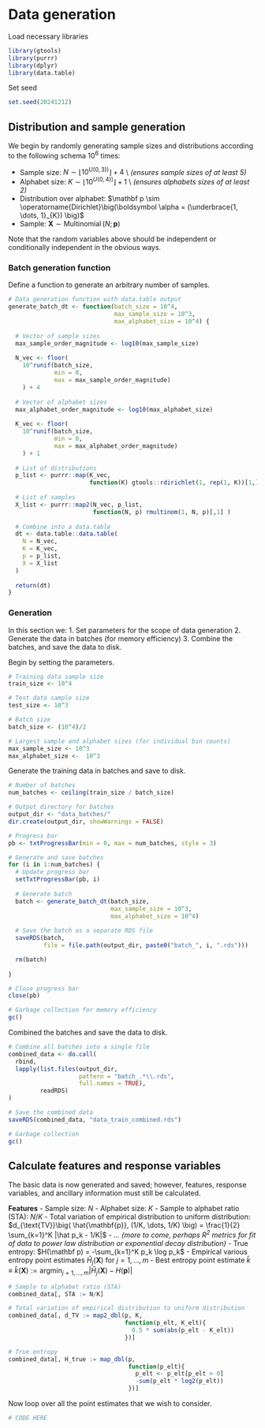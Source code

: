 # Data generation

Load necessary libraries

```r
library(gtools)
library(purrr)
library(dplyr)
library(data.table)
```

Set seed
```r
set.seed(20241212)
```


## Distribution and sample generation

We begin by randomly generating sample sizes and distributions according to the following schema $10^6$ times:

- Sample size: $N \sim \lfloor 10^{U(0,3) )}\rfloor + 4$ \\ 
*(ensures sample sizes of at least $5$)*
- Alphabet size: $K \sim \lfloor 10^{U(0,4) )}\rfloor + 1$ \\ 
*(ensures alphabets sizes of at least $2$)*
- Distribution over alphabet: $\mathbf p \sim \operatorname{Dirichlet}\big(\boldsymbol \alpha = (\underbrace{1, \dots, 1}_{K}) \big)$
- Sample: $\mathbf X \sim \operatorname{Multinomial}(N; \mathbf p)$

Note that the random variables above should be independent or conditionally independent in the obvious ways.

### Batch generation function

Define a function to generate an arbitrary number of samples.
```r
# Data generation function with data.table output
generate_batch_dt <- function(batch_size = 10^4,
                              max_sample_size = 10^3,
                              max_alphabet_size = 10^4) {
  
  # Vector of sample sizes
  max_sample_order_magnitude <- log10(max_sample_size)
  
  N_vec <- floor(
    10^runif(batch_size,
             min = 0, 
             max = max_sample_order_magnitude)
    ) + 4
  
  # Vector of alphabet sizes
  max_alphabet_order_magnitude <- log10(max_alphabet_size)
  
  K_vec <- floor(
    10^runif(batch_size, 
             min = 0, 
             max = max_alphabet_order_magnitude)
    ) + 1
  
  # List of distributions
  p_list <- purrr::map(K_vec, 
                       function(K) gtools::rdirichlet(1, rep(1, K))[1,])
  
  # List of samples
  X_list <- purrr::map2(N_vec, p_list, 
                        function(N, p) rmultinom(1, N, p)[,1] )
  
  # Combine into a data.table
  dt <- data.table::data.table(
    N = N_vec,
    K = K_vec,
    p = p_list,
    X = X_list
  )
  
  return(dt)
}
```

### Generation

In this section we:
1. Set parameters for the scope of data generation
2. Generate the data in batches (for memory efficiency)
3. Combine the batches, and save the data to disk.

Begin by setting the parameters.

```r
# Training data sample size
train_size <- 10^4

# Test data sample size
test_size <- 10^3

# Batch size
batch_size <- (10^4)/2

# Largest sample and alphabet sizes (for individual bin counts)
max_sample_size <- 10^3
max_alphabet_size <-  10^3
```

Generate the training data in batches and save to disk.

```r
# Number of batches
num_batches <- ceiling(train_size / batch_size)

# Output directory for batches
output_dir <- "data_batches/"
dir.create(output_dir, showWarnings = FALSE)

# Progress bar
pb <- txtProgressBar(min = 0, max = num_batches, style = 3)

# Generate and save batches
for (i in 1:num_batches) {
  # Update progress bar
  setTxtProgressBar(pb, i)
  
  # Generate batch
  batch <- generate_batch_dt(batch_size,
                             max_sample_size = 10^3,
                             max_alphabet_size = 10^4)
  
  # Save the batch as a separate RDS file
  saveRDS(batch, 
          file = file.path(output_dir, paste0("batch_", i, ".rds")))

  rm(batch)
  
}

# Close progress bar
close(pb)

# Garbage collection for memory efficiency
gc()
```

Combined the batches and save the data to disk.

```r
# Combine all batches into a single file
combined_data <- do.call(
  rbind, 
  lapply(list.files(output_dir,
                    pattern = "batch_.*\\.rds", 
                    full.names = TRUE), 
         readRDS)
)

# Save the combined data
saveRDS(combined_data, "data_train_combined.rds")

# Garbage collection
gc()
```

## Calculate features and response variables

The basic data is now generated and saved; however, features, response variables, and ancillary information must still be calculated.

**Features**
- Sample size: $N$
- Alphabet size: $K$
- Sample to alphabet ratio (STA): $N/K$
- Total variation of empirical distribution to uniform distribution: $d_{\text{TV}}\big( \hat{\mathbf{p}}, (1/K, \dots, 1/K) \big) = \frac{1}{2} \sum_{k=1}^K |\hat p_k - 1/K|$
- *... (more to come, perhaps $R^2$ metrics for fit of data to power law distribution or exponential decay distribution)*
- True entropy: $H(\mathbf p) = -\sum_{k=1}^K p_k \log p_k$
- Empirical various entropy point estimates $\hat H_j(\mathbf X)$ for $j = 1, \dots, m$
- Best entropy point estimate $\hat k \equiv \hat k(\mathbf X) := \operatorname{argmin}_{j = 1, \dots, m} |\hat H_j(\mathbf X) - H(\mathbf p)|$

```r
# Sample to alphabet ratio (STA)
combined_data[, STA := N/K]

# Total variation of empirical distribution to uniform distribution
combined_data[, d_TV := map2_dbl(p, K,
                                 function(p_elt, K_elt){
                                   0.5 * sum(abs(p_elt - K_elt))
                                 })]

# True entropy
combined_data[, H_true := map_dbl(p, 
                                  function(p_elt){
                                    p_elt <- p_elt[p_elt > 0]
                                    -sum(p_elt * log2(p_elt))
                                  })]

```

Now loop over all the point estimates that we wish to consider.

```r
# CODE HERE
```






















































